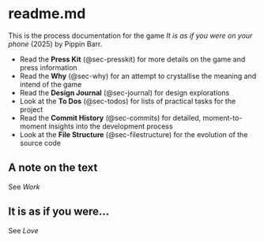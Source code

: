 # readme.md {.unnumbered}

This is the process documentation for the game *It is as if you were on your phone* (2025) by Pippin Barr. 

* Read the **Press Kit** (@sec-presskit) for more details on the game and press information
* Read the **Why** (@sec-why) for an attempt to crystallise the meaning and intend of the game
* Read the **Design Journal** (@sec-journal) for design explorations
* Look at the **To Dos** (@sec-todos) for lists of practical tasks for the project
* Read the **Commit History** (@sec-commits) for detailed, moment-to-moment insights into the development process
* Look at the **File Structure** (@sec-filestructure) for the evolution of the source code

## A note on the text

See *Work*

## It is as if you were...

See *Love* 

